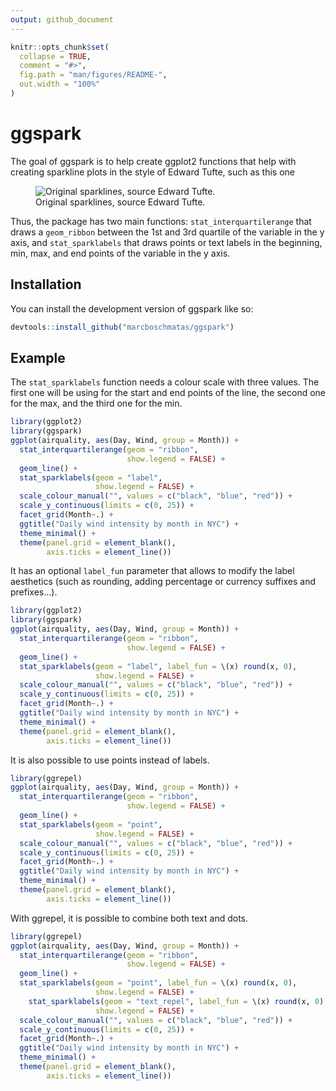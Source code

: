 ```yaml
---
output: github_document
---
```


<!-- README.md is generated from README.Rmd. Please edit that file -->

```r
knitr::opts_chunk$set(
  collapse = TRUE,
  comment = "#>",
  fig.path = "man/figures/README-",
  out.width = "100%"
)
```

# ggspark

<!-- badges: start -->
<!-- badges: end -->

The goal of ggspark is to help create ggplot2 functions that help with creating sparkline plots in the style of Edward Tufte, such as this one

![Original sparklines, source Edward Tufte.](https://s3.amazonaws.com/edwardtufte.com/sparklines_hemodynamics_3.jpg)

Thus, the package has two main functions: `stat_interquartilerange` that draws a `geom_ribbon` between the 1st and 3rd quartile of the variable in the y axis, and `stat_sparklabels` that draws points or text labels in the beginning, min, max, and end points of the variable in the y axis.

## Installation

You can install the development version of ggspark like so:

``` r
devtools::install_github("marcboschmatas/ggspark")
```

## Example

The `stat_sparklabels` function needs a colour scale with three values. The first one will be using for the start and end points of the line, the second one for the max, and the third one for the min.


```r
library(ggplot2)
library(ggspark)
ggplot(airquality, aes(Day, Wind, group = Month)) + 
  stat_interquartilerange(geom = "ribbon",
                          show.legend = FALSE) +
  geom_line() + 
  stat_sparklabels(geom = "label",
                   show.legend = FALSE) + 
  scale_colour_manual("", values = c("black", "blue", "red")) + 
  scale_y_continuous(limits = c(0, 25)) + 
  facet_grid(Month~.) +
  ggtitle("Daily wind intensity by month in NYC") +
  theme_minimal() + 
  theme(panel.grid = element_blank(),
        axis.ticks = element_line())
```
It has an optional `label_fun` parameter that allows to modify the label aesthetics (such as rounding, adding percentage or currency suffixes and prefixes...).

```r
library(ggplot2)
library(ggspark)
ggplot(airquality, aes(Day, Wind, group = Month)) + 
  stat_interquartilerange(geom = "ribbon",
                          show.legend = FALSE) +
  geom_line() + 
  stat_sparklabels(geom = "label", label_fun = \(x) round(x, 0),
                   show.legend = FALSE) + 
  scale_colour_manual("", values = c("black", "blue", "red")) + 
  scale_y_continuous(limits = c(0, 25)) + 
  facet_grid(Month~.) +
  ggtitle("Daily wind intensity by month in NYC") +
  theme_minimal() + 
  theme(panel.grid = element_blank(),
        axis.ticks = element_line())
```


It is also possible to use points instead of labels.

```r
library(ggrepel)
ggplot(airquality, aes(Day, Wind, group = Month)) + 
  stat_interquartilerange(geom = "ribbon",
                          show.legend = FALSE) +
  geom_line() + 
  stat_sparklabels(geom = "point",
                   show.legend = FALSE) + 
  scale_colour_manual("", values = c("black", "blue", "red")) + 
  scale_y_continuous(limits = c(0, 25)) + 
  facet_grid(Month~.) +
  ggtitle("Daily wind intensity by month in NYC") +
  theme_minimal() + 
  theme(panel.grid = element_blank(),
        axis.ticks = element_line())
```

With ggrepel, it is possible to combine both text and dots.

```r
library(ggrepel)
ggplot(airquality, aes(Day, Wind, group = Month)) + 
  stat_interquartilerange(geom = "ribbon",
                          show.legend = FALSE) +
  geom_line() + 
  stat_sparklabels(geom = "point", label_fun = \(x) round(x, 0),
                   show.legend = FALSE) + 
    stat_sparklabels(geom = "text_repel", label_fun = \(x) round(x, 0),
                   show.legend = FALSE) + 
  scale_colour_manual("", values = c("black", "blue", "red")) + 
  scale_y_continuous(limits = c(0, 25)) + 
  facet_grid(Month~.) +
  ggtitle("Daily wind intensity by month in NYC") +
  theme_minimal() + 
  theme(panel.grid = element_blank(),
        axis.ticks = element_line())
```
